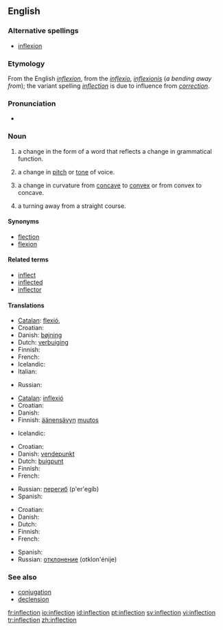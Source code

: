 {{selfref|For inflection templates, see [[Wiktionary:Inflection templates]].}}
==English==
{{wikipedia}}

===Alternative spellings===
*[[inflexion]]

===Etymology===
From the English ''[[inflexion]]'', from the {{L.}} ''[[inflexio]]'', ''[[inflexionis]]'' (''a bending away from''); the variant spelling ''[[inflection]]'' is due to influence from ''[[correction]]''.

===Pronunciation===
*{{audio|en-us-inflection.ogg|Audio (US)}}

===Noun===
{{en-noun|s|-}}

# {{grammar}} a change in the form of a word that reflects a change in grammatical function.
# a change in [[pitch]] or [[tone]] of voice.
# {{context|math}} a change in curvature from [[concave]] to [[convex]] or from convex to concave.
# a turning away from a straight course.

====Synonyms====
*[[flection]]
*[[flexion]]

====Related terms====
*[[inflect]]
*[[inflected]]
*[[inflector]]

====Translations====
{{trans-top|a change in the form of a word that reflects a change in grammatical function}}
* [[Catalan]]: [[flexió]], {{f}}
* Croatian: {{t-|hr|fleksija|f}}
* Danish: [[bøjning]]
* Dutch: [[verbuiging]] {{f}}
* Finnish: {{t-|fi|taivutus}}
* French: {{t+|fr|inflexion}}
* Icelandic: {{t|is|beyging|f}}
* Italian: {{t+|it|desinenza|f}}
{{trans-mid}}
* Russian: {{t+|ru|склонение|n|tr=sklon'énije}}
{{trans-bottom}}

{{trans-top|a change in pitch or tone of voice}}
* [[Catalan]]: [[inflexió]] {{f}}
* Croatian: {{t-|hr|infleksija|f}}
* Danish: {{t-|da|modulation}}
* Finnish: [[äänensävy|äänensävyn]] [[muutos]]
{{trans-mid}}
* Icelandic: {{t|is|raddblær|m}}
{{trans-bottom}}

{{trans-top|a change in curvature from concave to convex or from convex to concave}}
* Croatian: {{t-|hr|infleksija|f}}
* Danish: [[vendepunkt]]
* Dutch: [[buigpunt]] {{n}}
* Finnish: {{t|fi|käännepiste}}
* French: {{t|fr|point d'inflexion}}
{{trans-mid}}
* Russian: [[перегиб]] (p'er'egíb) {{n}}
* Spanish: {{t|es|punto de inflexión}}
{{trans-bottom}}

{{trans-top|a turning away from a straight course}}
* Croatian: {{t|hr|otklon|m}}
* Danish: {{t-|da|afvigelse}}
* Dutch: {{t+|nl|bocht}}
* Finnish: {{t|fi|suunnanmuutos}}
* French: {{t+|fr|inflexion}}
{{trans-mid}}
* Spanish: {{t|es|inflexión}}
* Russian: [[отклонение]] (otklon'énije) {{n}}
{{trans-bottom}}

===See also===
*[[conjugation]]
*[[declension]]

[[fr:inflection]]
[[io:inflection]]
[[id:inflection]]
[[pt:inflection]]
[[sv:inflection]]
[[vi:inflection]]
[[tr:inflection]]
[[zh:inflection]]